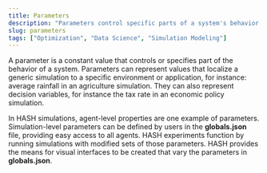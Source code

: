 ```yaml
---
title: Parameters
description: "Parameters control specific parts of a system's behavior."
slug: parameters
tags: ["Optimization", "Data Science", "Simulation Modeling"]
---
```


A parameter is a constant value that controls or specifies part of the behavior of a system. Parameters can represent values that localize a generic simulation to a specific environment or application, for instance: average rainfall in an agriculture simulation. They can also represent decision variables, for instance the tax rate in an economic policy simulation.

In HASH simulations, agent-level properties are one example of parameters. Simulation-level parameters can be defined by users in the **globals.json** file, providing easy access to all agents. HASH experiments function by running simulations with modified sets of those parameters. HASH provides the means for visual interfaces to be created that vary the parameters in **globals.json**.